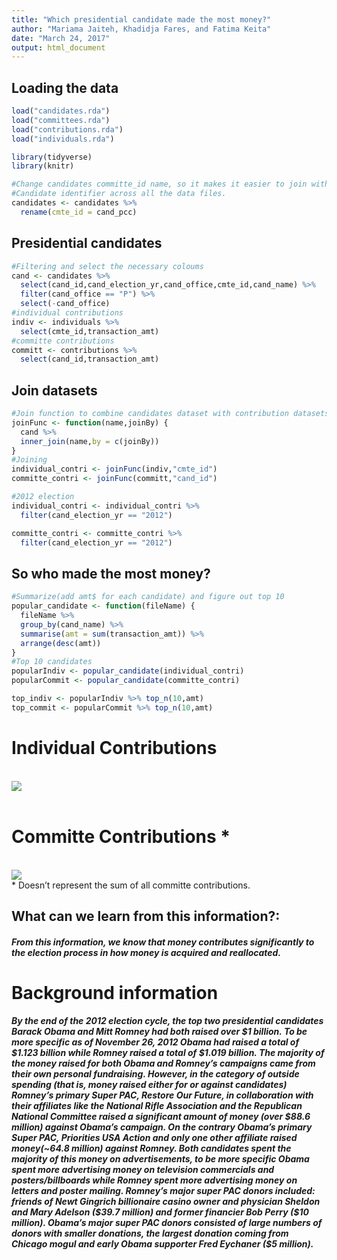 ```yaml
---
title: "Which presidential candidate made the most money?"
author: "Mariama Jaiteh, Khadidja Fares, and Fatima Keita"
date: "March 24, 2017"
output: html_document
---
```



## Loading the data
```r
load("candidates.rda")
load("committees.rda")
load("contributions.rda")
load("individuals.rda")

library(tidyverse)
library(knitr)

#Change candidates committe_id name, so it makes it easier to join with other data files.
#Candidate identifier across all the data files.
candidates <- candidates %>%
  rename(cmte_id = cand_pcc)

```

## Presidential candidates
```r

#Filtering and select the necessary coloums
cand <- candidates %>%
  select(cand_id,cand_election_yr,cand_office,cmte_id,cand_name) %>%
  filter(cand_office == "P") %>%
  select(-cand_office)
#individual contributions
indiv <- individuals %>%
  select(cmte_id,transaction_amt)
#committe contributions
committ <- contributions %>%
  select(cand_id,transaction_amt)

```

## Join datasets
```r
#Join function to combine candidates dataset with contribution datasets
joinFunc <- function(name,joinBy) {
  cand %>%
  inner_join(name,by = c(joinBy))
}
#Joining
individual_contri <- joinFunc(indiv,"cmte_id")
committe_contri <- joinFunc(committ,"cand_id")

#2012 election
individual_contri <- individual_contri %>%
  filter(cand_election_yr == "2012")

committe_contri <- committe_contri %>%
  filter(cand_election_yr == "2012")
```

## So who made the most money?
```r
#Summarize(add amt$ for each candidate) and figure out top 10 
popular_candidate <- function(fileName) {
  fileName %>%
  group_by(cand_name) %>%
  summarise(amt = sum(transaction_amt)) %>%
  arrange(desc(amt))
}
#Top 10 candidates 
popularIndiv <- popular_candidate(individual_contri)
popularCommit <- popular_candidate(committe_contri)

top_indiv <- popularIndiv %>% top_n(10,amt)
top_commit <- popularCommit %>% top_n(10,amt)

```
<b> <h1>Individual Contributions </h1> </b>
<br>
![](http://i63.tinypic.com/1y3brs.png)
<br>
<br>
<b> <h1> Committe Contributions &#42;</h1> </b>
<br>
![](http://i63.tinypic.com/vh6q1c.png)
<br>
&#42; Doesn't represent the sum of all committe contributions.
<br>
<h2>What can we learn from this information?:</h2>
<h5>From this information, we know that money contributes significantly to the election process in how money is acquired and reallocated.</h5>
<h1>Background information </h1>
<h5>By the end of the 2012 election cycle, the top two presidential candidates Barack Obama and Mitt Romney had both raised over $1 billion. To be more specific as of November 26, 2012 Obama had raised a total of $1.123 billion while Romney raised a total of $1.019 billion. The majority of the money raised for both Obama and Romney’s campaigns came from their own personal fundraising. However, in the category of outside spending (that is, money raised either for or against candidates) Romney’s primary Super PAC, Restore Our Future, in collaboration with their affiliates like the National Rifle Association and the Republican National Committee raised a significant amount of money (over $88.6 million) against Obama’s campaign. On the contrary Obama’s primary Super PAC, Priorities USA Action and only one other affiliate raised money(~64.8 million) against Romney. Both candidates spent the majority of this money on advertisements, to be more specific Obama spent more advertising money on television commercials and posters/billboards while Romney spent more advertising money on letters and poster mailing. Romney’s major super PAC donors included: friends of Newt Gingrich billionaire casino owner and physician Sheldon and Mary Adelson ($39.7 million) and former financier Bob Perry ($10 million). Obama’s major super PAC donors consisted of large numbers of donors with smaller donations, the largest donation coming from Chicago mogul and early Obama supporter Fred Eychaner ($5 million). 
</h5>
